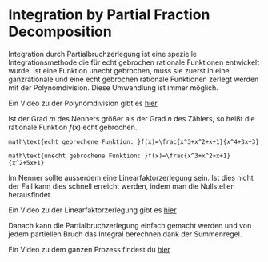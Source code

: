 # Integration by Partial Fraction Decomposition

Integration durch Partialbruchzerlegung ist eine spezielle Integrationsmethode die für echt gebrochen rationale Funktionen entwickelt wurde. Ist eine Funktion unecht gebrochen, muss sie zuerst in eine ganzrationale und eine echt gebrochen rationale Funktionen zerlegt werden mit der Polynomdivision. Diese Umwandlung ist immer möglich.

Ein Video zu der Polynomdivision gibt es [hier](https://www.youtube.com/watch?v=j_f9itXqZHs)

Ist der Grad $m$ des Nenners größer als der Grad $n$ des Zählers, so heißt die rationale Funktion $f(x)$ echt gebrochen.

```math\text{echt gebrochene Funktion: }f(x)=\frac{x^3+x^2+x+1}{x^4+3x+3}```

```math\text{unecht gebrochene Funktion: }f(x)=\frac{x^3+x^2+x+1}{x^2+5x+1}```

Im Nenner sollte ausserdem eine Linearfaktorzerlegung sein. Ist dies nicht der Fall kann dies schnell erreicht werden, indem man die Nullstellen herausfindet.

Ein Video zu der Linearfaktorzerlegung gibt es [hier](https://www.youtube.com/watch?v=wRc6AtV7HmY)

Danach kann die Partialbruchzerlegung einfach gemacht werden und von jedem partiellen Bruch das Integral berechnen dank der Summenregel.

Ein Video zu dem ganzen Prozess findest du [hier](https://www.youtube.com/watch?v=E39ne4lX8s8)

